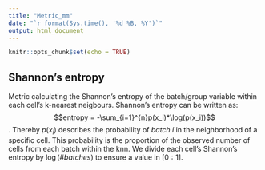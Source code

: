 ```yaml
---
title: "Metric_mm"
date: "`r format(Sys.time(), '%d %B, %Y')`"
output: html_document
---
```


```r
knitr::opts_chunk$set(echo = TRUE)
```

## Shannon's entropy

Metric calculating the Shannon's entropy of the batch/group variable within each cell's k-nearest neigbours.
Shannon's entropy can be written as: $$entropy = -\sum_{i=1}^{n}p(x_i)*\log(p(x_i))$$.
Thereby $p(x_i)$ describes the probability of *batch i* in the neighborhood of a specific cell. This probability is the proportion of the observed number of cells from each batch within the knn. We divide each cell's Shannon's entropy by $\log(\#batches)$ to ensure a value in $[0:1]$.

